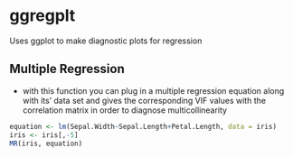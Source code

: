 # ggregplt
 Uses ggplot to make diagnostic plots for regression

## Multiple Regression 
* with this function you can plug in a multiple regression equation along with its' data set and gives the corresponding VIF values with the correlation matrix in order to diagnose multicollinearity

```r

equation <- lm(Sepal.Width~Sepal.Length+Petal.Length, data = iris)
iris <- iris[,-5]
MR(iris, equation)
```
